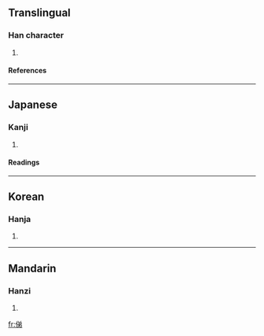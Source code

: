 ==Translingual==
===Han character===
{{Han char|rn=9|rad=人|as=07|sn=9|four=|canj=人金弓竹 (OCNH)}}
# {{defn|Han|sort=人07}}
====References====
{{Han ref|kx=0106.041|dkj=00719|dj=0225.090|hdz=10164.030|uh=4FE4|ud=20452}}
----
==Japanese==
===Kanji===
{{ja-kanji|grade=|rs=人07}}
# {{defn|Japanese}} 
====Readings====
{{ja-readings|on=|kun=[[おもかげ]] (omokage)}}
----
==Korean==
===Hanja===
{{ko-hanja|hangeul=제|rv=je|mr=che}}
# {{defn|Korean}}
----
==Mandarin==
===Hanzi===
{{cmn-hanzi|pin=[[tì]] ([[ti4]])|wg=t'i<sup>4</sup>}}
# {{defn|Mandarin}}

[[fr:俤]]
